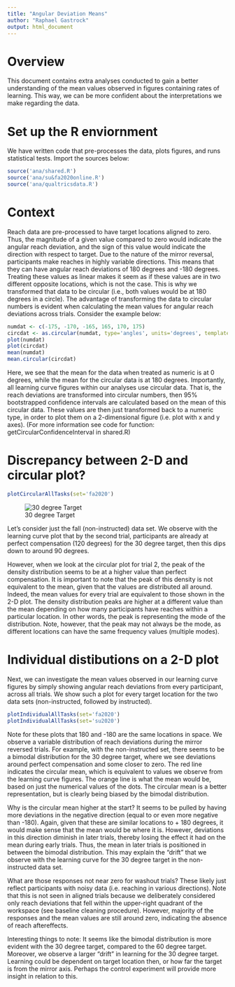 ```yaml
---
title: "Angular Deviation Means"
author: "Raphael Gastrock"
output: html_document
---
```



# Overview

This document contains extra analyses conducted to gain a better understanding of the mean values observed in figures containing rates of learning. This way, we can be more confident about the interpretations we make regarding the data.

# Set up the R enviornment

We have written code that pre-processes the data, plots figures, and runs statistical tests. Import the sources below:

```r
source('ana/shared.R')
source('ana/su&fa2020online.R')
source('ana/qualtricsdata.R')
```

# Context

Reach data are pre-processed to have target locations aligned to zero. Thus, the magnitude of a given value compared to zero would indicate the angular reach deviation, and the sign of this value would indicate the direction with respect to target. Due to the nature of the mirror reversal, participants make reaches in highly variable directions. This means that they can have angular reach deviations of 180 degrees and -180 degrees. Treating these values as linear makes it seem as if these values are in two different opposite locations, which is not the case. This is why we transformed that data to be circular (i.e., both values would be at 180 degrees in a circle). The advantage of transforming the data to circular numbers is evident when calculating the mean values for angular reach deviations across trials. Consider the example below:

```r
numdat <- c(-175, -170, -165, 165, 170, 175)
circdat <- as.circular(numdat, type='angles', units='degrees', template = 'none', modulo = 'asis', zero = 0, rotation = 'counter')
plot(numdat)
plot(circdat)
mean(numdat)
mean.circular(circdat)
```

Here, we see that the mean for the data when treated as numeric is at 0 degrees, while the mean for the circular data is at 180 degrees. Importantly, all learning curve figures within our analyses use circular data. That is, the reach deviations are transformed into circular numbers, then 95% bootstrapped confidence intervals are calculated based on the mean of this circular data. These values are then just transformed back to a numeric type, in order to plot them on a 2-dimensional figure (i.e. plot with x and y axes). (For more information see code for function: getCircularConfidenceInterval in shared.R)

# Discrepancy between 2-D and circular plot?

```r
plotCircularAllTasks(set='fa2020')
```

![30 degree Target](data/mirrorreversal-fall/doc/fig/Fig2A_Distribution_30Circular.svg)

Let's consider just the fall (non-instructed) data set. We observe with the learning curve plot that by the second trial, participants are already at perfect compensation (120 degrees) for the 30 degree target, then this dips down to around 90 degrees.

However, when we look at the circular plot for trial 2, the peak of the density distribution seems to be at a higher value than perfect compensation. It is important to note that the peak of this density is not equivalent to the mean, given that the values are distributed all around. Indeed, the mean values for every trial are equivalent to those shown in the 2-D plot. The density distribution peaks are higher at a different value than the mean depending on how many participants have reaches within a particular location. In other words, the peak is representing the mode of the distribution. Note, however, that the peak may not always be the mode, as different locations can have the same frequency values (multiple modes).

# Individual distibutions on a 2-D plot

Next, we can investigate the mean values observed in our learning curve figures by simply showing angular reach deviations from every participant, across all trials. We show such a plot for every target location for the two data sets (non-instructed, followed by instructed).

```r
plotIndividualAllTasks(set='fa2020')
plotIndividualAllTasks(set='su2020')
```

Note for these plots that 180 and -180 are the same locations in space. We observe a variable distribution of reach deviations during the mirror reversed trials. For example, with the non-instructed set, there seems to be a bimodal distribution for the 30 degree target, where we see deviations around perfect compensation and some closer to zero. The red line indicates the circular mean, which is equivalent to values we observe from the learning curve figures. The orange line is what the mean would be, based on just the numerical values of the dots. The circular mean is a better representation, but is clearly being biased by the bimodal distribution.

Why is the circular mean higher at the start? It seems to be pulled by having more deviations in the negative direction (equal to or even more negative than -180). Again, given that these are similar locations to + 180 degrees, it would make sense that the mean would be where it is. However, deviations in this direction diminish in later trials, thereby losing the effect it had on the mean during early trials. Thus, the mean in later trials is positioned in between the bimodal distribution. This may explain the "drift" that we observe with the learning curve for the 30 degree target in the non-instructed data set.

What are those responses not near zero for washout trials? These likely just reflect participants with noisy data (i.e. reaching in various directions). Note that this is not seen in aligned trials because we deliberately considered only reach deviations that fell within the upper-right quadrant of the workspace (see baseline cleaning procedure). However, majority of the responses and the mean values are still around zero, indicating the absence of reach aftereffects.

Interesting things to note: It seems like the bimodal distribution is more evident with the 30 degree target, compared to the 60 degree target. Moreover, we observe a larger "drift" in learning for the 30 degree target. Learning could be dependent on target location then, or how far the target is from the mirror axis. Perhaps the control experiment will provide more insight in relation to this. 


















